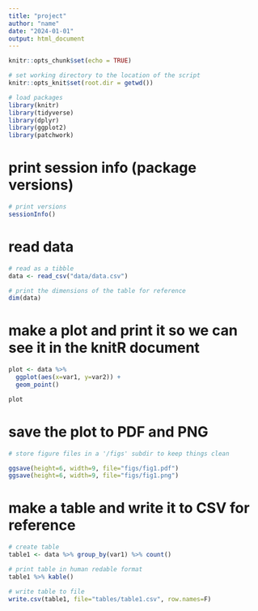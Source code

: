 ```yaml
---
title: "project"
author: "name"
date: "2024-01-01"
output: html_document
---
```


```r
knitr::opts_chunk$set(echo = TRUE)

# set working directory to the location of the script
knitr::opts_knit$set(root.dir = getwd())

# load packages
library(knitr)
library(tidyverse)
library(dplyr)
library(ggplot2)
library(patchwork)
```

# print session info (package versions)
```r

# print versions
sessionInfo()

```

# read data
``` r
# read as a tibble
data <- read_csv("data/data.csv")

# print the dimensions of the table for reference
dim(data)
```

# make a plot and print it so we can see it in the knitR document
``` r
plot <- data %>% 
  ggplot(aes(x=var1, y=var2)) + 
  geom_point()

plot
```

# save the plot to PDF and PNG
```r

# store figure files in a '/figs' subdir to keep things clean

ggsave(height=6, width=9, file="figs/fig1.pdf")
ggsave(height=6, width=9, file="figs/fig1.png")

```

# make a table and write it to CSV for reference
```r

# create table
table1 <- data %>% group_by(var1) %>% count()

# print table in human redable format
table1 %>% kable()

# write table to file
write.csv(table1, file="tables/table1.csv", row.names=F)

```
